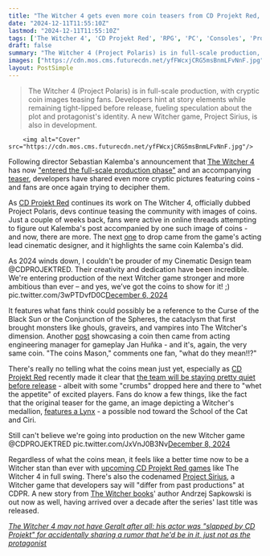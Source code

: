 ```yaml
---
title: "The Witcher 4 gets even more coin teasers from CD Projekt Red, sparking another round of theories from RPG fans on Project Polaris' plot"
date: "2024-12-11T11:55:10Z"
lastmod: "2024-12-11T11:55:10Z"
tags: ['The Witcher 4', 'CD Projekt Red', 'RPG', 'PC', 'Consoles', 'Project Polaris', 'Project Sirius']
draft: false
summary: "The Witcher 4 (Project Polaris) is in full-scale production, with cryptic coin images teasing fans.  Developers hint at story elements while remaining tight-lipped before release, fueling speculation about the plot and protagonist's identity.  A new Witcher game, Project Sirius, is also in development."
images: ["https://cdn.mos.cms.futurecdn.net/yfFWcxjCRG5msBnmLFvNnF.jpg"]
layout: PostSimple
---
```

> The Witcher 4 (Project Polaris) is in full-scale production, with cryptic coin images teasing fans.  Developers hint at story elements while remaining tight-lipped before release, fueling speculation about the plot and protagonist's identity.  A new Witcher game, Project Sirius, is also in development.


        <img alt="Cover" src="https://cdn.mos.cms.futurecdn.net/yfFWcxjCRG5msBnmLFvNnF.jpg"/>
        
Following director Sebastian Kalemba's announcement that [<u>The Witcher 4</u>](https://www.gamesradar.com/the-witcher-4-release-date/) has now [<u>"entered the full-scale production phase"</u>](https://www.gamesradar.com/games/the-witcher/the-witcher-4-has-entered-the-full-scale-production-phase-cd-projekt-red-confirms-stay-tuned-for-whats-on-the-other-side-of-the-coin/) and an accompanying [<u>teaser</u>](https://www.gamesradar.com/games/the-witcher/as-the-witcher-4-enters-its-full-scale-production-phase-fans-of-the-rpg-series-think-a-new-teaser-holds-answers-about-project-polaris-plot/), developers have shared even more cryptic pictures featuring coins - and fans are once again trying to decipher them.

As [<u>CD Projekt Red</u>](https://www.gamesradar.com/tag/cd-projekt-red/) continues its work on The Witcher 4, officially dubbed Project Polaris, devs continue teasing the community with images of coins. Just a couple of weeks back, fans were active in online threads attempting to figure out Kalemba's post accompanied by one such image of coins - and now, there are more. The next [one](https://x.com/vithren/status/1865030198871101558) to drop came from the game's acting lead cinematic designer, and it highlights the same coin Kalemba's did.

As 2024 winds down, I couldn't be prouder of my Cinematic Design team @CDPROJEKTRED. Their creativity and dedication have been incredible. We're entering production of the next Witcher game stronger and more ambitious than ever – and yes, we’ve got the coins to show for it! ;) pic.twitter.com/3wPTDvfD0C[December 6, 2024](https://twitter.com/vithren/status/1865030198871101558)

It features what fans think could possibly be a reference to the Curse of the Black Sun or the Conjunction of the Spheres, the cataclysm that first brought monsters like ghouls, graveirs, and vampires into The Witcher's dimension. Another [post](https://twitter.com/ThatZoidy/status/1865731621367767294) showcasing a coin then came from acting engineering manager for gameplay Jan Huňka - and it's, again, the very same coin. "The coins Mason," comments one fan, "what do they mean!!?"

There's really no telling what the coins mean just yet, especially as [CD Projekt Red](https://www.gamesradar.com/tag/cd-projekt-red/) recently made it clear that [<u>the team will be staying pretty quiet before release</u>](https://www.gamesradar.com/games/the-witcher/cdpr-ceo-says-he-wants-the-witcher-4-to-drop-crumbs-to-the-community-to-whet-the-appetite-before-release/) - albeit with some "crumbs" dropped here and there to "whet the appetite" of excited players. Fans do know a few things, like the fact that the original teaser for the game, an image depicting a Witcher's medallion, [<u>features a Lynx</u>](https://www.gamesradar.com/the-witcher-4-teaser-fuels-theories-that-ciri-may-replace-geralt/) - a possible nod toward the School of the Cat and Ciri.

Still can't believe we're going into production on the new Witcher game @CDPROJEKTRED pic.twitter.com/JxVnJ0B3Nv[December 8, 2024](https://twitter.com/ThatZoidy/status/1865731621367767294)

Regardless of what the coins mean, it feels like a better time now to be a Witcher stan than ever with [<u>upcoming CD Projekt Red games</u>](https://www.gamesradar.com/upcoming-cd-projekt-red-games/) like The Witcher 4 in full swing. There's also the codenamed [<u>Project Sirius</u>](https://www.gamesradar.com/cdpr-reveals-more-about-the-witcher-sirius-the-new-game-from-the-molasses-flood/), a Witcher game that developers say will "differ from past productions" at CDPR. A new story from [<u>The Witcher books</u>](https://www.gamesradar.com/the-witcher-books/)' author Andrzej Sapkowski is out now as well, having arrived over a decade after the series' last title was released.

[<u><em>The Witcher 4 may not have Geralt after all: his actor was "slapped by CD Projekt" for accidentally sharing a rumor that he'd be in it, just not as the protagonist</em></u>](https://www.gamesradar.com/games/the-witcher/the-witcher-4-may-not-have-geralt-after-all-his-actor-was-slapped-by-cd-projekt-for-accidentally-sharing-a-rumor-that-hed-be-in-it-just-not-as-the-protagonist/)
        

